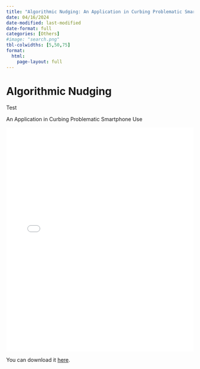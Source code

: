 ```yaml
---
title: "Algorithmic Nudging: An Application in Curbing Problematic Smartphone Use"
date: 04/16/2024
date-modified: last-modified
date-format: full
categories: [Others]
#image: "search.png"
tbl-colwidths: [5,50,75]
format: 
  html:
    page-layout: full
---
```


# Algorithmic Nudging
Test

An Application in Curbing Problematic Smartphone Use

<iframe src="pdfs/Behavior_Econ_Nudging.pdf" style="width:100%; height:600px;" frameborder="0"></iframe>

You can download it [here](pdfs/Behavior_Econ_Nudging.pdf).
